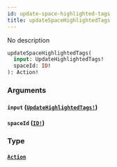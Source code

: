 ```yaml
---
id: update-space-highlighted-tags
title: updateSpaceHighlightedTags
---
```


No description

```graphql
updateSpaceHighlightedTags(
  input: UpdateHighlightedTags!
  spaceId: ID!
): Action!

```

### Arguments

#### `input` ([`UpdateHighlightedTags!`](/docs/graphql/inputs/update-highlighted-tags))

#### `spaceId` ([`ID!`](/docs/graphql/scalars/id))

### Type

#### [`Action`](/docs/graphql/objects/action)
